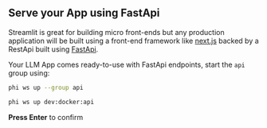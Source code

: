 ## Serve your App using FastApi

Streamlit is great for building micro front-ends but any production application will be built using a front-end framework like [next.js](https://nextjs.org) backed by a RestApi built using [FastApi](https://fastapi.tiangolo.com/).

Your LLM App comes ready-to-use with FastApi endpoints, start the `api` group using:

<CodeGroup>

```bash terminal
phi ws up --group api
```

```bash shorthand
phi ws up dev:docker:api
```

</CodeGroup>

**Press Enter** to confirm
